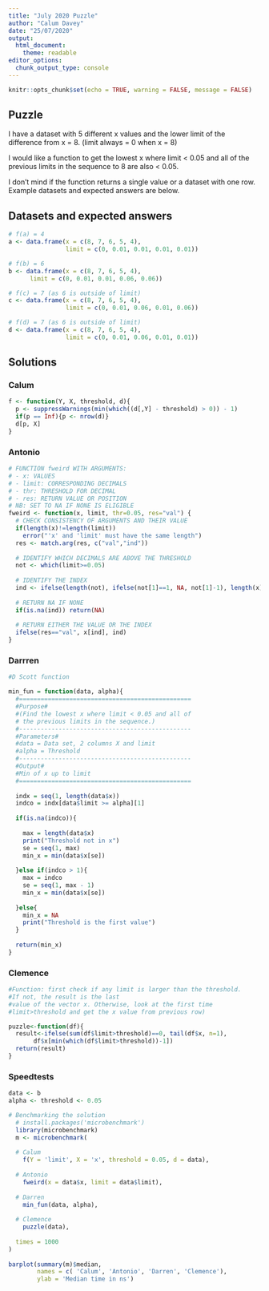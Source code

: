 ```yaml
---
title: "July 2020 Puzzle"
author: "Calum Davey"
date: "25/07/2020"
output: 
  html_document:
    theme: readable
editor_options: 
  chunk_output_type: console
---
```


```r
knitr::opts_chunk$set(echo = TRUE, warning = FALSE, message = FALSE)
```

## Puzzle  

I have a dataset with 5 different x values and the lower limit of the difference from x = 8. (limit always = 0 when x = 8)  

I would like a function to get the lowest x where limit < 0.05 and all of the previous limits in the sequence to 8 are also < 0.05.   

I don't mind if the function returns a single value or a dataset with one row. Example datasets and expected answers are below.   

## Datasets and expected answers

```r
# f(a) = 4
a <- data.frame(x = c(8, 7, 6, 5, 4), 
                limit = c(0, 0.01, 0.01, 0.01, 0.01))

# f(b) = 6
b <- data.frame(x = c(8, 7, 6, 5, 4), 
      limit = c(0, 0.01, 0.01, 0.06, 0.06))

# f(c) = 7 (as 6 is outside of limit)
c <- data.frame(x = c(8, 7, 6, 5, 4), 
                limit = c(0, 0.01, 0.06, 0.01, 0.06))

# f(d) = 7 (as 6 is outside of limit)
d <- data.frame(x = c(8, 7, 6, 5, 4), 
                limit = c(0, 0.01, 0.06, 0.01, 0.01))
```

## Solutions
### Calum 

```r
f <- function(Y, X, threshold, d){
  p <- suppressWarnings(min(which((d[,Y] - threshold) > 0)) - 1)
  if(p == Inf){p <- nrow(d)}
  d[p, X]  
}
```

### Antonio 

```r
# FUNCTION fweird WITH ARGUMENTS:
# - x: VALUES
# - limit: CORRESPONDING DECIMALS
# - thr: THRESHOLD FOR DECIMAL
# - res: RETURN VALUE OR POSITION
# NB: SET TO NA IF NONE IS ELIGIBLE
fweird <- function(x, limit, thr=0.05, res="val") {
  # CHECK CONSISTENCY OF ARGUMENTS AND THEIR VALUE
  if(length(x)!=length(limit)) 
    error("'x' and 'limit' must have the same length")
  res <- match.arg(res, c("val","ind"))
  
  # IDENTIFY WHICH DECIMALS ARE ABOVE THE THRESHOLD
  not <- which(limit>=0.05)
  
  # IDENTIFY THE INDEX
  ind <- ifelse(length(not), ifelse(not[1]==1, NA, not[1]-1), length(x))
  
  # RETURN NA IF NONE
  if(is.na(ind)) return(NA)
  
  # RETURN EITHER THE VALUE OR THE INDEX
  ifelse(res=="val", x[ind], ind)
}
```

### Darrren 

```r
#D Scott function

min_fun = function(data, alpha){
  #================================================
  #Purpose#
  #(Find the lowest x where limit < 0.05 and all of 
  # the previous limits in the sequence.)
  #------------------------------------------------
  #Parameters#
  #data = Data set, 2 columns X and limit
  #alpha = Threshold  
  #------------------------------------------------  
  #Output#  
  #Min of x up to limit
  #================================================
  
  indx = seq(1, length(data$x))
  indco = indx[data$limit >= alpha][1]
  
  if(is.na(indco)){
    
    max = length(data$x)
    print("Threshold not in x")
    se = seq(1, max)
    min_x = min(data$x[se])
    
  }else if(indco > 1){
    max = indco
    se = seq(1, max - 1)
    min_x = min(data$x[se])
    
  }else{
    min_x = NA
    print("Threshold is the first value")
  }
  
  return(min_x)
}
```

### Clemence 

```r
#Function: first check if any limit is larger than the threshold. 
#If not, the result is the last 
#value of the vector x. Otherwise, look at the first time 
#limit>threshold and get the x value from previous row)

puzzle<-function(df){
  result<-ifelse(sum(df$limit>threshold)==0, tail(df$x, n=1),
       df$x[min(which(df$limit>threshold))-1])
  return(result)
}
```

### Speedtests

```r
data <- b
alpha <- threshold <- 0.05

# Benchmarking the solution 
  # install.packages('microbenchmark')
  library(microbenchmark)
  m <- microbenchmark(
  
  # Calum
    f(Y = 'limit', X = 'x', threshold = 0.05, d = data),
    
  # Antonio 
    fweird(x = data$x, limit = data$limit),
  
  # Darren 
    min_fun(data, alpha),
  
  # Clemence 
    puzzle(data),
  
  times = 1000
) 
  
barplot(summary(m)$median,
        names = c( 'Calum', 'Antonio', 'Darren', 'Clemence'),
        ylab = 'Median time in ns')  

```

